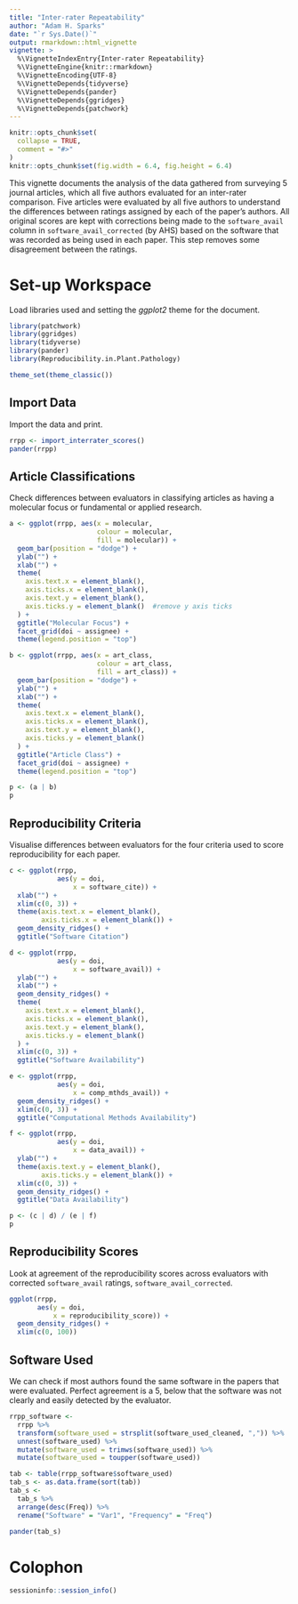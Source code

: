```yaml
---
title: "Inter-rater Repeatability"
author: "Adam H. Sparks"
date: "`r Sys.Date()`"
output: rmarkdown::html_vignette
vignette: >
  %\VignetteIndexEntry{Inter-rater Repeatability}
  %\VignetteEngine{knitr::rmarkdown}
  %\VignetteEncoding{UTF-8}
  %\VignetteDepends{tidyverse}
  %\VignetteDepends{pander}
  %\VignetteDepends{ggridges}
  %\VignetteDepends{patchwork}
---
```


```r
knitr::opts_chunk$set(
  collapse = TRUE,
  comment = "#>"
)
knitr::opts_chunk$set(fig.width = 6.4, fig.height = 6.4)
```

This vignette documents the analysis of the data gathered from surveying 5 journal articles, which all five authors evaluated for an inter-rater comparison.
Five articles were evaluated by all five authors to understand the differences between ratings assigned by each of the paper's authors.
All original scores are kept with corrections being made to the `software_avail` column in `software_avail_corrected` (by AHS) based on the software that was recorded as being used in each paper.
This step removes some disagreement between the ratings.

# Set-up Workspace

Load libraries used and setting the *ggplot2* theme for the document.

```r
library(patchwork)
library(ggridges)
library(tidyverse)
library(pander)
library(Reproducibility.in.Plant.Pathology)

theme_set(theme_classic())
```

## Import Data

Import the data and print.

```r
rrpp <- import_interrater_scores()
pander(rrpp)
```

## Article Classifications

Check differences between evaluators in classifying articles as having a molecular focus or fundamental or applied research.

```r
a <- ggplot(rrpp, aes(x = molecular,
                      colour = molecular,
                      fill = molecular)) +
  geom_bar(position = "dodge") +
  ylab("") +
  xlab("") +
  theme(
    axis.text.x = element_blank(),
    axis.ticks.x = element_blank(),
    axis.text.y = element_blank(),
    axis.ticks.y = element_blank()  #remove y axis ticks
  ) +
  ggtitle("Molecular Focus") +
  facet_grid(doi ~ assignee) +
  theme(legend.position = "top")

b <- ggplot(rrpp, aes(x = art_class,
                      colour = art_class,
                      fill = art_class)) +
  geom_bar(position = "dodge") +
  ylab("") +
  xlab("") +
  theme(
    axis.text.x = element_blank(),
    axis.ticks.x = element_blank(),
    axis.text.y = element_blank(),
    axis.ticks.y = element_blank()
  ) +
  ggtitle("Article Class") +
  facet_grid(doi ~ assignee) +
  theme(legend.position = "top")

p <- (a | b)
p
```

## Reproducibility Criteria

Visualise differences between evaluators for the four criteria used to score reproducibility for each paper.

```r
c <- ggplot(rrpp,
            aes(y = doi,
                x = software_cite)) +
  xlab("") +
  xlim(c(0, 3)) +
  theme(axis.text.x = element_blank(),
        axis.ticks.x = element_blank()) +
  geom_density_ridges() +
  ggtitle("Software Citation")

d <- ggplot(rrpp,
            aes(y = doi,
                x = software_avail)) +
  ylab("") +
  xlab("") +
  geom_density_ridges() +
  theme(
    axis.text.x = element_blank(),
    axis.ticks.x = element_blank(),
    axis.text.y = element_blank(),
    axis.ticks.y = element_blank()
  ) +
  xlim(c(0, 3)) +
  ggtitle("Software Availability")

e <- ggplot(rrpp,
            aes(y = doi,
                x = comp_mthds_avail)) +
  geom_density_ridges() +
  xlim(c(0, 3)) +
  ggtitle("Computational Methods Availability")

f <- ggplot(rrpp,
            aes(y = doi,
                x = data_avail)) +
  ylab("") +
  theme(axis.text.y = element_blank(),
        axis.ticks.y = element_blank()) +
  xlim(c(0, 3)) +
  geom_density_ridges() +
  ggtitle("Data Availability")

p <- (c | d) / (e | f)
p
```

## Reproducibility Scores

Look at agreement of the reproducibility scores across evaluators with corrected `software_avail` ratings, `software_avail_corrected`.

```r
ggplot(rrpp,
       aes(y = doi,
           x = reproducibility_score)) +
  geom_density_ridges() +
  xlim(c(0, 100))
```

## Software Used

We can check if most authors found the same software in the papers that were evaluated.
Perfect agreement is a 5, below that the software was not clearly and easily detected by the evaluator.

```r
rrpp_software <-
  rrpp %>%
  transform(software_used = strsplit(software_used_cleaned, ",")) %>%
  unnest(software_used) %>%
  mutate(software_used = trimws(software_used)) %>%
  mutate(software_used = toupper(software_used))

tab <- table(rrpp_software$software_used)
tab_s <- as.data.frame(sort(tab))
tab_s <-
  tab_s %>%
  arrange(desc(Freq)) %>%
  rename("Software" = "Var1", "Frequency" = "Freq")

pander(tab_s)
```

# Colophon

```r
sessioninfo::session_info()
```
